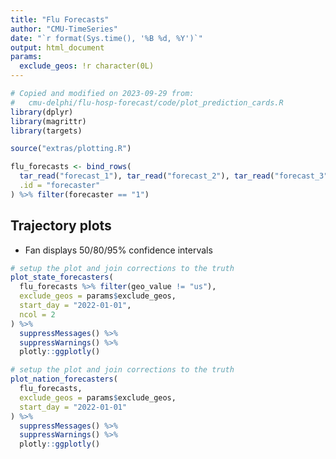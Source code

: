 ```yaml
---
title: "Flu Forecasts"
author: "CMU-TimeSeries"
date: "`r format(Sys.time(), '%B %d, %Y')`"
output: html_document
params:
  exclude_geos: !r character(0L)
---
```


```r
# Copied and modified on 2023-09-29 from:
#   cmu-delphi/flu-hosp-forecast/code/plot_prediction_cards.R
library(dplyr)
library(magrittr)
library(targets)

source("extras/plotting.R")

flu_forecasts <- bind_rows(
  tar_read("forecast_1"), tar_read("forecast_2"), tar_read("forecast_3"),
  .id = "forecaster"
) %>% filter(forecaster == "1")
```

## Trajectory plots

- Fan displays 50/80/95% confidence intervals

```r
# setup the plot and join corrections to the truth
plot_state_forecasters(
  flu_forecasts %>% filter(geo_value != "us"),
  exclude_geos = params$exclude_geos,
  start_day = "2022-01-01",
  ncol = 2
) %>%
  suppressMessages() %>%
  suppressWarnings() %>%
  plotly::ggplotly()
```

```r
# setup the plot and join corrections to the truth
plot_nation_forecasters(
  flu_forecasts,
  exclude_geos = params$exclude_geos,
  start_day = "2022-01-01"
) %>%
  suppressMessages() %>%
  suppressWarnings() %>%
  plotly::ggplotly()
```
